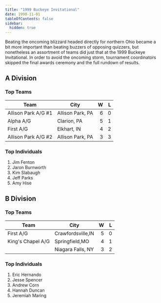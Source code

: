 ```yaml
---
title: "1999 Buckeye Invitational"
date: 1998-11-01
tableOfContents: false
sidebar:
  hidden: true
---
```


Beating the oncoming blizzard headed directly for northern Ohio became a bit more important than beating buzzers of opposing quizzers, but nonetheless an assortment of teams did just that at the 1999 Buckeye Invitational. In order to avoid the oncoming storm, tournament coordinators skipped the final awards ceremony and the full rundown of results.

## A Division

### Top Teams

| Team                | City             |    W |    L |
| ------------------- | ---------------- | ---: | ---: |
| Allison Park A/G #1 | Allison Park, PA |    6 |    0 |
| Alpha A/G           | Clarion, PA      |    5 |    1 |
| First A/G           | Elkhart, IN      |    4 |    2 |
| Allison Park A/G #2 | Allison Park, PA |    3 |    3 |

### Top Individuals

1. Jim Fenton
2. Jaron Burnworth
3. Kim Slabaugh
4. Jeff Parks
5. Amy Hise

## B Division

### Top Teams

| Team              | City              |    W |    L |
| ----------------- | ----------------- | ---: | ---: |
| First A/G         | Crawfordsville,IN |    5 |    0 |
| King's Chapel A/G | Springfield,MO    |    4 |    1 |
|                   | Niagara Falls, NY |    3 |    2 |

### Top Individuals 

1. Eric Hernando
2. Jesse Spencer
3. Andrew Corn
4. Hannah Duncan
5. Jeremiah Maring
